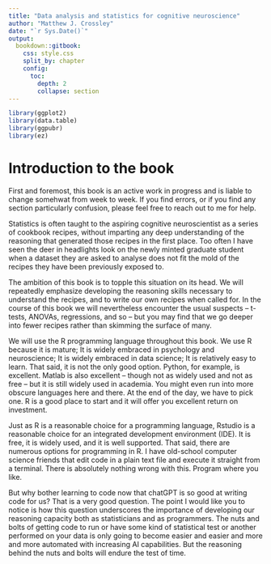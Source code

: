 ```yaml
---
title: "Data analysis and statistics for cognitive neuroscience"
author: "Matthew J. Crossley"
date: "`r Sys.Date()`"
output:
  bookdown::gitbook:
    css: style.css
    split_by: chapter
    config:
      toc:
        depth: 2
        collapse: section
---
```


```r
library(ggplot2)
library(data.table)
library(ggpubr)
library(ez)
```

# Introduction to the book
First and foremost, this book is an active work in progress
and is liable to change somehwat from week to week.  If you
find errors, or if you find any section particularly
confusion, please feel free to reach out to me for help.

Statistics is often taught to the aspiring cognitive
neuroscientist as a series of cookbook recipes, without
imparting any deep understanding of the reasoning that
generated those recipes in the first place. Too often I
have seen the deer in headlights look on the newly minted
graduate student when a dataset they are asked to analyse
does not fit the mold of the recipes they have been
previously exposed to. 

The ambition of this book is to topple this situation on its
head. We will repeatedly emphasize developing the reasoning
skills necessary to understand the recipes, and to write our
own recipes when called for. In the course of this book we
will nevertheless encounter the usual suspects -- t-tests,
ANOVAs, regressions, and so -- but you may find that we go
deeper into fewer recipes rather than skimming the surface
of many.

We will use the R programming language throughout this book.
We use R because it is mature; It is widely embraced in
psychology and neuroscience; It is widely embraced in data
science; It is relatively easy to learn. That said, it is
not the only good option. Python, for example, is excellent.
Matlab is also excellent -- though not as widely used and
not as free -- but it is still widely used in academia. You
might even run into more obscure languages here and there.
At the end of the day, we have to pick one. R is a good
place to start and it will offer you excellent return on
investment.

Just as R is a reasonable choice for a programming language,
Rstudio is a reasonable choice for an integrated development
environment (IDE). It is free, it is widely used, and it is
well supported.  That said, there are numerous options for
programming in R.  I have old-school computer science
friends that edit code in a plain text file and execute it
straight from a terminal.  There is absolutely nothing wrong
with this.  Program where you like.

But why bother learning to code now that chatGPT is so good
at writing code for us? That is a very good question. The
point I would like you to notice is how this question
underscores the importance of developing our reasoning
capacity both as statisticians and as programmers. The nuts
and bolts of getting code to run or have some kind of
statistical test or another performed on your data is only
going to become easier and easier and more and more
automated with increasing AI capabilities. But the reasoning
behind the nuts and bolts will endure the test of time.

